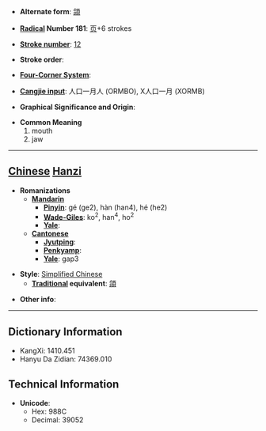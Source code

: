 * '''Alternate form''': [[頜]]

* '''[[Wiktionary:Chinese radical index| Radical]] Number 181''': [[Wiktionary:Chinese radical index 页|页]]+6 strokes

* '''[[Wiktionary:Chinese total strokes index|Stroke number]]''': [[Wiktionary:Chinese total strokes index 12|12]]

* '''Stroke order''': 

* '''[[Wiktionary:Chinese four corner index|Four-Corner System]]''': 

* '''[[Wiktionary:Chinese Cangjie index|Cangjie input]]''': 人口一月人 (ORMBO), X人口一月 (XORMB)

* '''Graphical Significance and Origin''': 

* '''Common Meaning'''
*#mouth
*# jaw


----

== [[Chinese]] [[Hanzi]] ==

* '''Romanizations'''
** '''[[Mandarin]]'''
*** '''[[Pinyin]]''': gé (ge2), hàn (han4), hé (he2)
*** '''[[Wade-Giles]]''': ko<sup>2</sup>, han<sup>4</sup>, ho<sup>2</sup>
*** '''[[Yale]]''': 
** '''[[Cantonese]]'''
*** '''[[Jyutping]]''':
*** '''[[Penkyamp]]''': 
*** '''[[Yale]]''': gap3

* '''Style''': [[Simplified Chinese]] 
** '''[[Traditional Chinese|Traditional]] equivalent''': [[頜]]

* '''Other info''': 

----

== Dictionary Information ==

* KangXi: 1410.451
* Hanyu Da Zidian: 74369.010

== Technical Information ==

* '''Unicode''':
** Hex: 988C
** Decimal: 39052